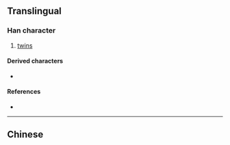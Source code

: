{{also|孿}}
{{character info}}
==Translingual==

===Han character===
{{Han char|rn=39|rad=子|as=06|sn=9|four=|canj=YCND|ids=⿱𰁜子}}

# [[twin]]s

====Derived characters====
* {{l|mul|𪶧}}

====References====
* {{Han ref|kx=0279.191|hdz=21015.100|uh=5B6A|ud=23402}}

----

==Chinese==
{{zh-see|孿}}